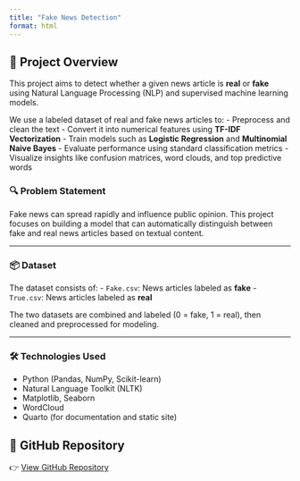 ```yaml
---
title: "Fake News Detection"
format: html
---
```


## 📌 Project Overview

This project aims to detect whether a given news article is **real** or **fake** using Natural Language Processing (NLP) and supervised machine learning models.

We use a labeled dataset of real and fake news articles to:
- Preprocess and clean the text
- Convert it into numerical features using **TF-IDF Vectorization**
- Train models such as **Logistic Regression** and **Multinomial Naive Bayes**
- Evaluate performance using standard classification metrics
- Visualize insights like confusion matrices, word clouds, and top predictive words

### 🔍 Problem Statement

Fake news can spread rapidly and influence public opinion. This project focuses on building a model that can automatically distinguish between fake and real news articles based on textual content.

---

### 📦 Dataset

The dataset consists of:
- `Fake.csv`: News articles labeled as **fake**
- `True.csv`: News articles labeled as **real**

The two datasets are combined and labeled (0 = fake, 1 = real), then cleaned and preprocessed for modeling.

---

### 🛠️ Technologies Used

- Python (Pandas, NumPy, Scikit-learn)
- Natural Language Toolkit (NLTK)
- Matplotlib, Seaborn
- WordCloud
- Quarto (for documentation and static site)


## 📁 GitHub Repository

👉 [View GitHub Repository](https://github.com/GireesheePendela/fake_news_detection)

